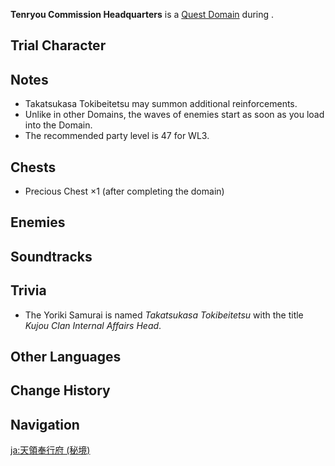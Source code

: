 {{About|the quest domain|the location|Tenryou Commission Headquarters}}
{{Domain Infobox
|title        = Tenryou Commission Headquarters
|image        = Domain Tenryou Commission Headquarters.png
|type         = Quest
|description  = {{sic|Tenryou Commission Headquarters|hide=1}}
|domain       = 
|quest        = Blind Loyalty, Reckless Courage
|quest_type   = Archon
|region       = Inazuma
|area         = Narukami Island
|subarea      = Inazuma City
|requiredAR   = 30
|recLevel     = 90
|recElements  = <!--none-->
|trial        = Kujou Sara
}}
'''Tenryou Commission Headquarters''' is a [[Quest Domain]] during {{Quest|Blind Loyalty, Reckless Courage}}.

==Trial Character==
{{Trial Character
|wl                     = 3, 8
|character_name          = Kujou Sara

|character_level3        = 47
|constellation3          = 3
|weapon_name3            = Sacrificial Bow
|weapon_level3           = 47
|refinement3             = 1
|artifact_flower3        = Medal of the Brave
|artifact_feather3       = Prospect of the Brave
|artifact_sands3         = Fortitude of the Brave
|artifact_goblet3        = Outset of the Brave
|artifact_circlet3       = Crown of the Brave
|artifact_level3         = 14
|set1_3                  = Brave Heart
|set1_piece_bonus_3      = 4
|normal_attack_talent3   = 2
|elemental_skill_talent3 = 2
|elemental_burst_talent3 = 5
|hp3                     = 11,736
|atk3                    = 944
|def3                    = 320
|em3                     = 17
|er3                     = 123.2%
|crit_rate3              = 37.0%
|crit_dmg3               = 72.4%

|character_level8        = 90
|constellation8          = 3
|weapon_name8             = Favonius Warbow
|weapon_level8           = 90
|refinement8             = 1
|artifact_flower8        = Royal Flora
|artifact_feather8       = Royal Plume
|artifact_sands8         = Royal Pocket Watch
|artifact_goblet8        = Royal Silver Urn
|artifact_circlet8       = Royal Masque
|artifact_level8         = 20
|set1_8                    = Noblesse Oblige
|set1_piece_bonus_8      = 4
|normal_attack_talent8   = 8
|elemental_skill_talent8 = 8
|elemental_burst_talent8 = 11
|hp8                     = 21,697
|atk8                    = 1,627
|def8                    = 752
|em8                     = 105
|er8                     = 196.2%
|crit_rate8              = 57.1%
|crit_dmg8               = 91.9%
}}

==Notes==
* Takatsukasa Tokibeitetsu may summon additional reinforcements.
* Unlike in other Domains, the waves of enemies start as soon as you load into the Domain.
* The recommended party level is 47 for WL3.

==Chests==
* Precious Chest ×1 (after completing the domain)

==Enemies==
{{Domain Enemies
|name=Tenryou Commission Headquarters
|target1=Defeat the Tenryou Commission Guards//Defeat the Tenryou Commission Guard reinforcements//Defeat the Internal Affairs Head
|enemies1=Shogunate Infantry*4//Shogunate Infantry*6;Shogunate Infantry Captain//Yoriki Samurai
|note1= On Wave 3 the following effect will be active "Takatsukasa Tokibeitetsu will summon and command bodyguards. Engage them with caution!" which will periodically spawn 4 [[Shogunate Infantry|Shogunate Infantries]] and 1 [[Shogunate Infantry Captain]].
}}

==Soundtracks==
{{Soundtracks by Category Table|type=domain}}

==Trivia==
* The Yoriki Samurai is named ''Takatsukasa Tokibeitetsu'' with the title ''Kujou Clan Internal Affairs Head''.

==Other Languages==
{{Other Languages|Tenryou Commission Headquarters}}

==Change History==
{{Change History|2.1}}

==Navigation==
{{Domain Navbox|Temporary}}

[[ja:天領奉行府 (秘境)]]